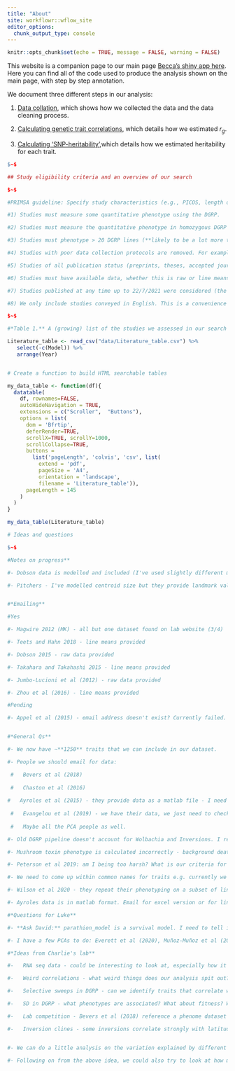 ```yaml
---
title: "About"
site: workflowr::wflow_site
editor_options:
  chunk_output_type: console
---
```


```r
knitr::opts_chunk$set(echo = TRUE, message = FALSE, warning = FALSE)
```

This website is a companion page to our main page [Becca's shiny app here](...). Here you can find all of the code used to produce the analysis shown on the main page, with step by step annotation.

We document three different steps in our analysis:

1. [Data collation](Data_collation.html), which shows how we collected the data and the data cleaning process.

2. [Calculating genetic trait correlations](Analysis.html), which details how we estimated $r_g$.

3. [Calculating 'SNP-heritability'](SNP_heritabilities.html),which details how we estimated heritability for each trait.


```r
$~$

## Study eligibility criteria and an overview of our search

$~$

#PRIMSA guideline: Specify study characteristics (e.g., PICOS, length of follow-up) and report characteristics (e.g. years considered, language, publication status) used as criteria for eligibility, giving rationale.

#1) Studies must measure some quantitative phenotype using the DGRP.

#2) Studies must measure the quantitative phenotype in homozygous DGRP flies. Phenotypes measured in DGRP F1s are affected by dominance and epistatic interactions that are not present in DGRP homozygotes. This means we are unable to calculate genetic correlations between heterozygous and homozygous flies. 

#3) Studies must phenotype > 20 DGRP lines (**likely to be a lot more than this**). Correlation coefficients are unreliable when there are few data points (perhaps 80+ when we do correlation analysis).

#4) Studies with poor data collection protocols are removed. For example, studies that calculate line means with n = 1.

#5) Studies of all publication status (preprints, theses, accepted journal articles) are considered.

#6) Studies must have available data, whether this is raw or line means. Data can be sourced from the manuscript, supplementary files or tables, a data repository (e.g. dryad or github) or by correspondence with the authors.

#7) Studies published at any time up to 22/7/2021 were considered (the shiny app can be continuously updated to remain current, with step by step instructions included in our manuscript on how to do this). The DGRP was formally introduced to the scientific community in 2012, so the vast majority of considered studies were published after this year. However, the DGRP was made available to some research groups before this point, so we do not impose a strict lower bound on our search year criteria. 

#8) We only include studies conveyed in English. This is a convenience criterion.

$~$

#*Table 1.** A (growing) list of the studies we assessed in our search for DGRP quantitative trait means.

Literature_table <- read_csv("data/Literature_table.csv") %>% 
   select(-c(Model)) %>% 
   arrange(Year)


# Create a function to build HTML searchable tables

my_data_table <- function(df){
  datatable(
    df, rownames=FALSE,
    autoHideNavigation = TRUE,
    extensions = c("Scroller",  "Buttons"),
    options = list(
      dom = 'Bfrtip',
      deferRender=TRUE,
      scrollX=TRUE, scrollY=1000,
      scrollCollapse=TRUE,
      buttons =
        list('pageLength', 'colvis', 'csv', list(
          extend = 'pdf',
          pageSize = 'A4',
          orientation = 'landscape',
          filename = 'Literature_table')),
      pageLength = 145
    )
  )
}

my_data_table(Literature_table)

# Ideas and questions

$~$

#Notes on progress**

#- Dobson data is modelled and included (I've used slightly different metrics - they should show the same results just on a different scale)

#- Pitchers - I've modelled centroid size but they provide landmark values all across the wing that I haven't used.


#*Emailing**

#Yes

#- Magwire 2012 (MK) - all but one dataset found on lab website (3/4)

#- Teets and Hahn 2018 - line means provided

#- Dobson 2015 - raw data provided

#- Takahara and Takahashi 2015 - line means provided

#- Jumbo-Lucioni et al (2012) - raw data provided

#- Zhou et al (2016) - line means provided

#Pending

#- Appel et al (2015) - email address doesn't exist? Currently failed.


#*General Qs**

#- We now have ~**1250** traits that we can include in our dataset.

#- People we should email for data: 

 #   Bevers et al (2018) 
    
 #   Chaston et al (2016)
    
#   Ayroles et al (2015) - they provide data as a matlab file - I need to be at Uni to download matlab
    
 #   Evangelou et al (2019) - we have their data, we just need to check how they measured a few things. 
    
 #   Maybe all the PCA people as well.

#- Old DGRP pipeline doesn't account for Wolbachia and Inversions. I remember some studies provide adjusted and unadjusted data. Need to screen every paper for this! **How should I model this?**

#- Mushroom toxin phenotype is calculated incorrectly - background death not accounted for. I've noted this in the trait description, but have not made any changes. Apparently easy to fix - email Paul. I think this is in Paul's insecticide paper...

#- Peterson et al 2019: am I being too harsh? What is our criteria for data quality?

#- We need to come up within common names for traits e.g. currently we have cold tolerance, cold hardiness and cold resistance in our dataset.

#- Wilson et al 2020 - they repeat their phenotyping on a subset of lines to explicitly validate their findings. Should we model these together or include these as separate datasets. Currently I have only included their first and most complete rep, as they were highly correlated and this is what they used for their GWA. This raises the larger question of whether we should model traits that have been measured multiple times as one larger composite measure or keep them separate. 

#- Ayroles data is in matlab format. Email for excel version or for line means?

#*Questions for Luke**

#- **Ask David:** parathion_model is a survival model. I need to tell it to predict survival only up to 48 hrs because that's how long they measured it for. How do I set an upper limit on the posterior? Currently, have fit binomial model for survival at 48hr instead.

#- I have a few PCAs to do: Everett et al (2020), Muñoz-Muñoz et al (2016) - they have PCA data supplied, Dembeck et al (2015) - this is the CHC paper, Jin et al (2020) - metabolome data, Zhou et al (2020) - metabolome data (452 traits!!) 

#*Ideas from Charlie's lab**

#-   RNA seq data - could be interesting to look at, especially how it differs between sexes and the relationship to different traits.

#-   Weird correlations - what weird things does our analysis spit out? Good for a laugh/ paper attention if handled correctly + it might encourage people to get back in the lab and test them.

#-   Selective sweeps in DGRP - can we identify traits that correlate with them / discover new sweeps - Paul reckons that with our data this will be easy and is more than happy to help

#-   SD in DGRP - what phenotypes are associated? What about fitness? What about selective sweeps?

#-   Lab competition - Bevers et al (2018) reference a phenome dataset with 600+ traits that hasn't been published

#-   Inversion clines - some inversions correlate strongly with latitude. They might be a nice proxy, so we could use them to find phenotypes associated with latitude e.g. critical thermal maximum etc.


#- We can do a little analysis on the variation explained by different lab conditions for a couple of phenotypes. To accurately estimate genetic correlations between traits, we assume that this between-lab variation is small in comparison to the genetic variation between lines. We can pick a commonly phenotype trait e.g. lifespan or CT-max, fit a model with a lab * line interaction and do some variance partitioning. If phenotypes are robust across lab environments we expect that this interaction will explain a very small amount of the variation in phenotype. 

#- Following on from the above idea, we could also try to look at how mutational variance affects phenotype in commonly measured traits. We could use year sampled as a proxy for the number of generations spent as a line (culturing protocol will be an important variable here e.g. are lines maintained by single fly crosses or just in standard vial conditions), and test if the variance in trait values are positively correlated with generation of culture. 
```
